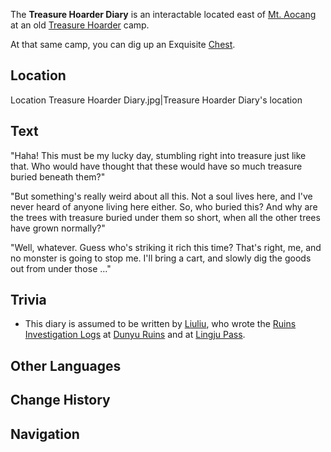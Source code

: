 {{Terminology Infobox
|image        = Sign Treasure Hoarder Diary.png
|type         = Lore
|region       = Liyue
|area         = Minlin
|subarea      = Mt. Aocang
}}
The '''Treasure Hoarder Diary''' is an interactable located east of [[Mt. Aocang]] at an old [[Treasure Hoarder]] camp.

At that same camp, you can dig up an Exquisite [[Chest]].

==Location==
<gallery hideaddbutton="true" captionalign="center">
Location Treasure Hoarder Diary.jpg|Treasure Hoarder Diary's location
</gallery>

==Text==
"Haha! This must be my lucky day, stumbling right into treasure just like that. Who would have thought that these {{Color|buzzword|squat little trees with the red leaves}} would have so much treasure buried beneath them?"

"But something's really weird about all this. Not a soul lives here, and I've never heard of anyone living here either. So, who buried this? And why are the trees with treasure buried under them so short, when all the other trees have grown normally?"

"Well, whatever. Guess who's striking it rich this time? That's right, me, and no monster is going to stop me. I'll bring a cart, and slowly dig the goods out from under those {{Color|buzzword|short, red-leaved trees}}..."

==Trivia==
* This diary is assumed to be written by [[Liuliu]], who wrote the [[Ruins Investigation Logs]] at [[Dunyu Ruins]] and at [[Lingju Pass]].

==Other Languages==
{{Other Languages|default_hidden = 1
|en      = Treasure Hoarder Diary
|zhs     = 盗宝团日志
|zhs_rm  = Dàobǎotuán Rìzhì
|zht     = 盜寶團日誌
|zht_rm  = Dàobǎotuán Rìzhì
|ja      = 宝盗団日誌
|ja_rm   = Houtoudan Nisshi
|ko      = 보물 사냥단의 일지
|ko_rm   = 
|es      = Diario de un Ladrón de Tesoros
|fr      = Journal d'un Pilleur
|ru      = Дневник Похитителей сокровищ
|th      = บันทึกกองโจรล่าสมบัติ
|th_rm   = Banthuek Kong Chon La Sombat
|vi      = Nhật Ký Đạo Bảo Đoàn
|de      = Schatzräubertagebuch
|id      = Buku Harian Treasure Hoarder
|pt      = Diário do Ladrão de Tesouro
}}

==Change History==
{{Change History|1.0}}

==Navigation==
{{PoI Navbox}}